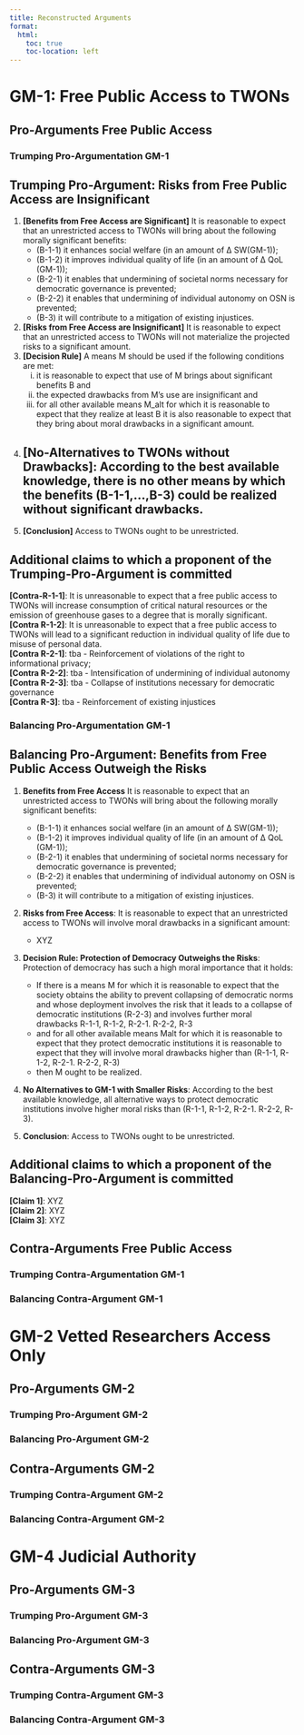 ```yaml
---
title: Reconstructed Arguments
format:
  html:
    toc: true
    toc-location: left
---
```

# GM-1: Free Public Access to TWONs

## Pro-Arguments Free Public Access

### Trumping Pro-Argumentation GM-1

::: {.callout-note collapse="true" icon="false"}
## Trumping Pro-Argument: Risks from Free Public Access are Insignificant

(1) **[Benefits from Free Access are Significant]** It is reasonable to expect that an unrestricted access to TWONs will bring about the following morally significant benefits:
    * (B-1-1) it enhances social welfare (in an amount of ∆ SW(GM-1));
    * (B-1-2) it improves individual quality of life (in an amount of ∆ QoL (GM-1));
    * (B-2-1) it enables that undermining of societal norms necessary for democratic governance is prevented;
    * (B-2-2) it enables that undermining of individual autonomy on OSN is prevented;
    * (B-3) it will contribute to a mitigation of existing injustices.

(2) **[Risks from Free Access are Insignificant]** It is reasonable to expect that an unrestricted access to TWONs will not materialize the projected risks to a significant amount. 
(3) **[Decision Rule]** A means M should be used if the following conditions are met:
    (i) it is reasonable to expect that use of M brings about significant benefits B and
    (ii) the expected drawbacks from M’s use are insignificant and
    (iii) for all other available means M_alt for which it is reasonable to expect that they realize at least B it is also reasonable to expect that they bring about moral drawbacks in a significant amount.
(4) **[No-Alternatives to TWONs without Drawbacks]**: According to the best available knowledge, there is no other means by which the benefits (B-1-1,...,B-3) could be realized without significant drawbacks.
---
(5) **[Conclusion]** Access to TWONs ought to be unrestricted.
:::

::: {.callout-warning icon="false" collapse="true"}
## Additional claims to which a proponent of the Trumping-Pro-Argument is committed
| **[Contra-R-1-1]**: It is unreasonable to expect that a free public access to TWONs will increase consumption of critical natural resources or the emission of greenhouse gases to a degree that is morally significant.
| **[Contra R-1-2]**: It is unreasonable to expect that a free public access to TWONs will lead to a significant reduction in individual quality of life due to misuse of personal data.
| **[Contra R-2-1]**: tba - Reinforcement of violations of the right to informational privacy;
| **[Contra R-2-2]**: tba - Intensification of undermining of individual autonomy
| **[Contra R-2-3]**: tba - Collapse of institutions necessary for democratic governance
| **[Contra R-3]**: tba - Reinforcement of existing injustices
:::

### Balancing Pro-Argumentation GM-1

::: {.callout-note collapse="true" icon="false"}
## Balancing Pro-Argument: Benefits from Free Public Access Outweigh the Risks

(1) **Benefits from Free Access** It is reasonable to expect that an unrestricted access to TWONs will bring about the following morally significant benefits:
    * (B-1-1) it enhances social welfare (in an amount of ∆ SW(GM-1));
    * (B-1-2) it improves individual quality of life (in an amount of ∆ QoL (GM-1));
    * (B-2-1) it enables that undermining of societal norms necessary for democratic governance is prevented;
    * (B-2-2) it enables that undermining of individual autonomy on OSN is prevented;
    * (B-3) it will contribute to a mitigation of existing injustices.

(2) **Risks from Free Access**: It is reasonable to expect that an unrestricted access to TWONs will involve moral drawbacks in a significant amount:
    * XYZ

(3) **Decision Rule: Protection of Democracy Outweighs the Risks**: Protection of democracy has such a high moral importance that it holds:
    * If there is a means M for which it is reasonable to expect that the society obtains the ability to prevent collapsing of democratic norms and whose deployment involves the risk that it leads to a collapse of democratic institutions (R-2-3) and involves further moral drawbacks R-1-1, R-1-2, R-2-1. R-2-2, R-3
    * and for all other available means Malt for which it is reasonable to expect that they protect democratic institutions it is reasonable to expect that they will involve moral drawbacks higher than (R-1-1, R-1-2, R-2-1. R-2-2, R-3)
    * then M ought to be realized.

(4) **No Alternatives to GM-1 with Smaller Risks**: According to the best available knowledge, all alternative ways to protect democratic institutions involve higher moral risks than (R-1-1, R-1-2, R-2-1. R-2-2, R-3).

(5) **Conclusion**: Access to TWONs ought to be unrestricted.
:::

::: {.callout-warning icon="false" collapse="true"}
## Additional claims to which a proponent of the Balancing-Pro-Argument is committed
| **[Claim 1]**: XYZ
| **[Claim 2]**: XYZ
| **[Claim 3]**: XYZ
:::

## Contra-Arguments Free Public Access

### Trumping Contra-Argumentation GM-1


### Balancing Contra-Argument GM-1


# GM-2 Vetted Researchers Access Only

## Pro-Arguments GM-2
### Trumping Pro-Argument GM-2

### Balancing Pro-Argument GM-2

## Contra-Arguments GM-2
### Trumping Contra-Argument GM-2


### Balancing Contra-Argument GM-2

# GM-4 Judicial Authority

## Pro-Arguments GM-3
### Trumping Pro-Argument GM-3

### Balancing Pro-Argument GM-3

## Contra-Arguments GM-3
### Trumping Contra-Argument GM-3


### Balancing Contra-Argument GM-3